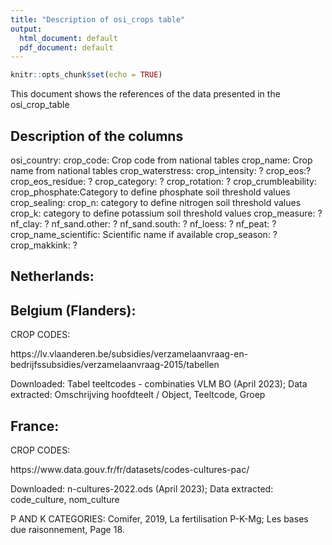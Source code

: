```yaml
---
title: "Description of osi_crops table"
output:
  html_document: default
  pdf_document: default
---
```


```r
knitr::opts_chunk$set(echo = TRUE)
```

This document shows the references of the data presented in the osi_crop_table 

## Description of the columns

osi_country:
crop_code: Crop code from national tables 
crop_name: Crop name from national tables 
crop_waterstress:
crop_intensity: ?
crop_eos:?
crop_eos_residue: ?
crop_category: ?
crop_rotation: ?
crop_crumbleability:
crop_phosphate:Category to define phosphate soil threshold values
crop_sealing:
crop_n: category to define nitrogen soil threshold values
crop_k: category to define potassium soil threshold values 
crop_measure: ?
nf_clay: ?
nf_sand.other: ?
nf_sand.south: ?
nf_loess: ?
nf_peat: ?
crop_name_scientific: Scientific name if available 
crop_season: ?
crop_makkink: ?


## Netherlands:



## Belgium (Flanders): 
CROP CODES:

https://lv.vlaanderen.be/subsidies/verzamelaanvraag-en-bedrijfssubsidies/verzamelaanvraag-2015/tabellen

Downloaded: Tabel teeltcodes - combinaties VLM BO (April 2023);
Data extracted: Omschrijving hoofdteelt / Object, Teeltcode, Groep

## France:

CROP CODES:

https://www.data.gouv.fr/fr/datasets/codes-cultures-pac/ 

Downloaded: n-cultures-2022.ods (April 2023);
Data extracted: code_culture, nom_culture

P AND K CATEGORIES:
Comifer, 2019, La fertilisation P-K-Mg; Les bases due raisonnement, Page 18. 
